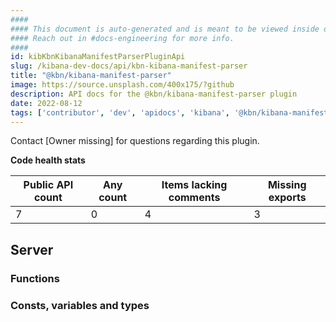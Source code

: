 ```yaml
---
####
#### This document is auto-generated and is meant to be viewed inside our experimental, new docs system.
#### Reach out in #docs-engineering for more info.
####
id: kibKbnKibanaManifestParserPluginApi
slug: /kibana-dev-docs/api/kbn-kibana-manifest-parser
title: "@kbn/kibana-manifest-parser"
image: https://source.unsplash.com/400x175/?github
description: API docs for the @kbn/kibana-manifest-parser plugin
date: 2022-08-12
tags: ['contributor', 'dev', 'apidocs', 'kibana', '@kbn/kibana-manifest-parser']
---
```




Contact [Owner missing] for questions regarding this plugin.

**Code health stats**

| Public API count  | Any count | Items lacking comments | Missing exports |
|-------------------|-----------|------------------------|-----------------|
| 7 | 0 | 4 | 3 |

## Server

### Functions
<DocDefinitionList data={kbnKibanaManifestParserObj.server.functions}/>

### Consts, variables and types
<DocDefinitionList data={kbnKibanaManifestParserObj.server.misc}/>

